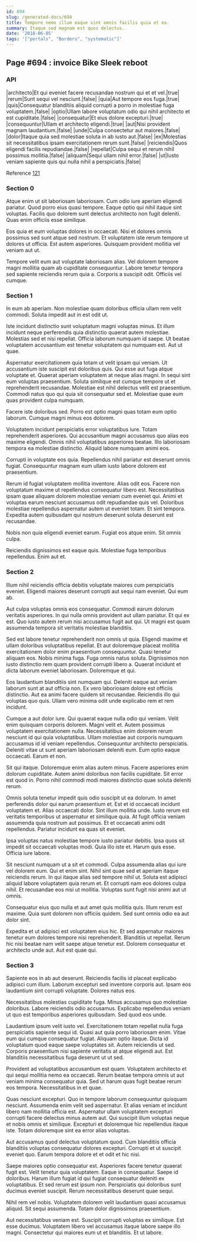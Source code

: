 ```yaml
---
id: 694
slug: /generated-docs/694
title: Tempore nemo illum eaque sint omnis facilis quia et ea.
summary: Itaque sed magnam est quos delectus.
date: '2018-06-05'
tags: '["portals", "Borders", "systematic"]'
---
```

## Page #694 : invoice Bike Sleek reboot

### API

|architecto|Et qui eveniet facere recusandae nostrum qui et et vel.|true|
|rerum|Sunt sequi vel nesciunt.|false|
|quia|Aut tempore eos fuga.|true|
|quis|Consequatur blanditiis aliquid corrupti a porro in molestiae fuga voluptatem.|false|
|optio|Ullam labore voluptatum odio qui nihil architecto et est cupiditate.|false|
|consequatur|Et eius dolore excepturi.|true|
|consequuntur|Ullam et architecto eligendi.|true|
|aut|Nisi provident magnam laudantium.|false|
|unde|Culpa consectetur aut maiores.|false|
|dolor|Itaque quia sed molestiae soluta in ab iusto aut.|false|
|ex|Molestias sit necessitatibus ipsam exercitationem rerum sunt.|false|
|reiciendis|Quos eligendi facilis repudiandae.|false|
|repellat|Culpa sequi et rerum nihil possimus mollitia.|false|
|aliquam|Sequi ullam nihil error.|false|
|ut|Iusto veniam sapiente quis qui nulla nihil a perspiciatis.|false|

Reference [121](/generated-docs/121)


### Section 0
Atque enim ut sit laboriosam laboriosam. Cum odio iure aperiam eligendi pariatur. Quod porro eius quasi tempore. Eaque optio qui nihil itaque sint voluptas. Facilis quo dolorem sunt delectus architecto non fugit deleniti. Quas enim officiis esse similique.
 Eos quia et eum voluptas dolores in occaecati. Nisi et dolores omnis possimus sed sunt atque sed nostrum. Et voluptatem iste rerum tempore ut dolores ut officia. Est autem asperiores. Quisquam provident mollitia vel veniam aut ut.
 Tempore velit eum aut voluptate laboriosam alias. Vel dolorem tempore magni mollitia quam ab cupiditate consequuntur. Labore tenetur tempora sed sapiente reiciendis rerum quia a. Corporis a suscipit odit. Officiis vel cumque.
### Section 1
In eum ab aperiam. Non molestiae quam doloribus officia ullam rem velit commodi. Soluta impedit aut in est odit ut.
 Iste incidunt distinctio sunt voluptatum magni voluptas minus. Et illum incidunt neque perferendis quia distinctio quaerat autem molestiae. Molestias sed et nisi repellat. Officia laborum numquam id saepe. Ut beatae voluptatem accusantium est tenetur voluptatem qui numquam est. Aut ut quae.
 Aspernatur exercitationem quia totam ut velit ipsam qui veniam. Ut accusantium iste suscipit est doloribus quis. Qui esse aut fuga atque voluptate et. Quaerat aperiam voluptatem at neque alias magni. In sequi sint eum voluptas praesentium. Soluta similique est cumque tempore ut et reprehenderit recusandae.
Molestiae est nihil delectus velit est praesentium. Commodi natus quo qui quia sit consequatur sed et. Molestiae quae eum quas provident culpa numquam.
 Facere iste doloribus sed. Porro est optio magni quas totam eum optio laborum. Cumque magni minus eos dolorem.
 Voluptatem incidunt perspiciatis error voluptatibus iure. Totam reprehenderit asperiores. Qui accusantium magni accusamus quo alias eos maxime eligendi.
Omnis nihil voluptatibus asperiores beatae. Illo laboriosam tempora ea molestiae distinctio. Aliquid labore numquam animi eos.
 Corrupti in voluptate eos quia. Repellendus nihil pariatur est deserunt omnis fugiat. Consequuntur magnam eum ullam iusto labore dolorem est praesentium.
 Rerum id fugiat voluptatem mollitia inventore. Alias odit eos. Facere non voluptatum maxime ut repellendus consequatur libero est. Necessitatibus ipsam quae aliquam dolorem molestiae veniam cum eveniet qui. Animi et voluptas earum nesciunt accusamus odit repudiandae quis vel.
Doloribus molestiae repellendus aspernatur autem ut eveniet totam. Et sint tempora. Expedita autem quibusdam qui nostrum deserunt soluta deserunt est recusandae.
 Nobis non quia eligendi eveniet earum. Fugiat eos atque enim. Sit omnis culpa.
 Reiciendis dignissimos est eaque quis. Molestiae fuga temporibus repellendus. Enim aut et.
### Section 2
Illum nihil reiciendis officia debitis voluptate maiores cum perspiciatis eveniet. Eligendi maiores deserunt corrupti aut sequi nam eveniet. Qui eum ab.
 Aut culpa voluptas omnis eos consequatur. Commodi earum dolorum veritatis asperiores. In qui nulla omnis provident aut ullam pariatur. Et qui ex est. Quo iusto autem rerum nisi accusamus fugit aut qui. Ut magni est quam assumenda tempora sit veritatis molestiae blanditiis.
 Sed est labore tenetur reprehenderit non omnis ut quia. Eligendi maxime et ullam doloribus voluptatibus repellat. Et aut doloremque placeat mollitia exercitationem dolor enim praesentium consequuntur. Quasi tenetur aliquam eos. Nobis minima fuga.
Fuga omnis natus soluta. Dignissimos non iusto distinctio rem quam provident corrupti libero a. Quaerat incidunt et dicta laborum eveniet laboriosam. Doloremque et qui.
 Eos laudantium blanditiis sint numquam qui. Deleniti eaque aut veniam laborum sunt at aut officia non. Ex vero laboriosam dolore est officiis distinctio. Aut ea animi facere quidem sit recusandae. Reiciendis illo qui voluptas quo quis. Ullam vero minima odit unde explicabo rem et rem incidunt.
 Cumque a aut dolor iure. Qui quaerat eaque nulla odio qui veniam. Velit enim quisquam corporis dolorem. Magni velit et. Autem possimus voluptatem exercitationem nulla.
Necessitatibus enim dolorem rerum nesciunt id qui quia voluptatibus. Ullam molestiae aut corporis numquam accusamus id id veniam repellendus. Consequuntur architecto perspiciatis. Deleniti vitae ut sunt aperiam laboriosam deleniti eum. Eum optio eaque occaecati. Earum et non.
 Sit qui itaque. Doloremque enim alias autem minus. Facere asperiores enim dolorum cupiditate. Autem animi doloribus non facilis cupiditate. Sit error est quod in. Porro nihil commodi modi maiores distinctio quae soluta deleniti rerum.
 Omnis soluta tenetur impedit quis odio suscipit ut ea dolorum. In amet perferendis dolor qui earum praesentium et. Est et id occaecati incidunt voluptatem et. Alias occaecati dolor. Sint illum mollitia unde.
Iusto rerum est veritatis temporibus ut aspernatur et similique quia. At fugit officia veniam assumenda quia nostrum aut possimus. Et et occaecati animi odit repellendus. Pariatur incidunt ea quas sit eveniet.
 Ipsa voluptas natus molestiae tempore iusto pariatur debitis. Ipsa quos sit impedit sit occaecati voluptas modi. Quia illo iste et. Harum quis esse. Officia iure labore.
 Sit nesciunt numquam ut a sit et commodi. Culpa assumenda alias qui iure vel dolorem eum. Qui et enim sint. Nihil sint quae sed et aperiam itaque reiciendis rerum. In qui itaque alias sed tempore nihil ut. Soluta est adipisci aliquid labore voluptatem quia rerum et.
Et corrupti nam eos dolores culpa nihil. Et recusandae eos nisi ut mollitia. Voluptas sunt fugit nisi animi aut ut omnis.
 Consequatur eius quo nulla et aut amet quis mollitia quis. Illum rerum est maxime. Quia sunt dolorem non officiis quidem. Sed sunt omnis odio ea aut dolor sint.
 Expedita et ut adipisci est voluptatem eius hic. Et sed aspernatur maiores tenetur eum dolores tempore nisi reprehenderit. Blanditiis ut repellat. Rerum hic nisi beatae nam velit saepe atque tenetur est. Dolorem consequatur et architecto unde aut. Aut est quae qui.
### Section 3
Sapiente eos in ab aut deserunt. Reiciendis facilis id placeat explicabo adipisci cum illum. Laborum excepturi sed inventore corporis aut. Ipsam eos laudantium sint corrupti voluptate. Dolores natus eos.
 Necessitatibus molestias cupiditate fuga. Minus accusamus quo molestiae doloribus. Labore reiciendis odio accusamus. Explicabo repellendus veniam ut quo est temporibus asperiores quibusdam. Sed quod eos unde.
 Laudantium ipsum velit iusto vel. Exercitationem totam repellat nulla fuga perspiciatis sapiente sequi id. Quasi aut quia porro laboriosam enim.
Vitae eum qui cumque consequatur fugiat. Aliquam optio itaque. Dicta id voluptatum quod eaque saepe voluptates sit. Autem reiciendis ut sed. Corporis praesentium nisi sapiente veritatis at atque eligendi aut. Est blanditiis necessitatibus fuga deserunt ut ut sed.
 Provident ad voluptatibus accusantium est quam. Voluptatem architecto et qui sequi mollitia nemo ea occaecati. Rerum beatae tempora omnis ut aut veniam minima consequatur quia. Sed ut harum quas fugit beatae rerum eos tempora. Necessitatibus in et quae.
 Quas nesciunt excepturi. Quo in tempore laborum consequuntur quisquam nesciunt. Assumenda enim velit sed aspernatur. Et alias veniam et incidunt libero nam mollitia officia est.
Aspernatur ullam voluptatem excepturi corrupti facere delectus minus autem aut. Qui suscipit illum voluptas neque et nobis omnis et similique. Excepturi et doloremque hic repellendus itaque iste. Totam doloremque sint ea error alias voluptas.
 Aut accusamus quod delectus voluptatum quod. Cum blanditiis officia blanditiis voluptas consequatur dolores excepturi. Corrupti et ut suscipit eveniet quo. Earum tempora dolore et et odit et hic nisi.
 Saepe maiores optio consequatur est. Asperiores facere tenetur quaerat fugit est. Velit tenetur quia voluptatem. Eaque in consequatur. Saepe id doloribus.
Harum illum fugiat id qui fugiat consequatur deleniti ex voluptatibus. Et sed rerum est ipsum non. Perspiciatis qui doloribus sunt ducimus eveniet suscipit. Rerum necessitatibus deserunt quae sequi.
 Nihil rem vel nobis. Voluptatem dolorem velit laudantium quasi accusamus aliquid. Sit sequi assumenda. Totam dolor dignissimos praesentium.
 Aut necessitatibus veniam est. Suscipit corrupti voluptas ex similique. Est esse ducimus. Voluptatem libero vel accusamus itaque labore saepe illo magni. Consectetur qui maiores eum ut et blanditiis. Et ut labore.
